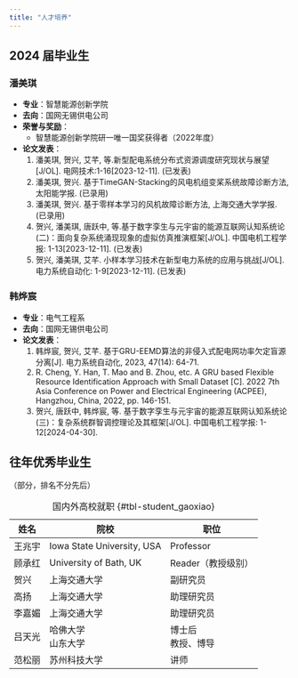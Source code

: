 ```yaml
---
title: "人才培养"
---
```


## 2024 届毕业生
### 潘美琪

* **专业**：智慧能源创新学院
* **去向**：国网无锡供电公司
* **荣誉与奖励**：
    * 智慧能源创新学院研一唯一国奖获得者（2022年度）
* **论文发表**：
    1. 潘美琪, 贺兴, 艾芊, 等.新型配电系统分布式资源调度研究现状与展望[J/OL]. 电网技术:1-16[2023-12-11]. (已发表)
    2. 潘美琪, 贺兴. 基于TimeGAN-Stacking的风电机组变桨系统故障诊断方法, 太阳能学报. (已录用)
    3. 潘美琪, 贺兴. 基于零样本学习的风机故障诊断方法, 上海交通大学学报. (已录用)
    4. 贺兴, 潘美琪, 唐跃中, 等.基于数字孪生与元宇宙的能源互联网认知系统论(二)：面向复杂系统涌现现象的虚拟仿真推演框架[J/OL]. 中国电机工程学报: 1-13[2023-12-11]. (已发表)
    5. 贺兴, 潘美琪, 艾芊. 小样本学习技术在新型电力系统的应用与挑战[J/OL]. 电力系统自动化: 1-9[2023-12-11]. (已发表)

### 韩烨宸
* **专业**：电气工程系
* **去向**：国网无锡供电公司
* **论文发表**：
    1. 韩烨宸, 贺兴, 艾芊. 基于GRU-EEMD算法的非侵入式配电网功率欠定盲源分离[J]. 电力系统自动化, 2023, 47(14): 64-71.
    2. R. Cheng, Y. Han, T. Mao and B. Zhou, etc. A GRU based Flexible Resource Identification Approach with Small Dataset [C]. 2022 7th Asia Conference on Power and Electrical Engineering (ACPEE), Hangzhou, China, 2022, pp. 146-151.
    3. 贺兴, 唐跃中, 韩烨宸, 等. 基于数字孪生与元宇宙的能源互联网认知系统论(三)：复杂系统群智调控理论及其框架[J/OL]. 中国电机工程学报: 1-12[2024-04-30].

## 往年优秀毕业生
（部分，排名不分先后）

| 姓名 | 院校 | 职位 |
|---|---|---|
| 王兆宇 | Iowa State University, USA | Professor |
| 顾承红 | University of Bath, UK | Reader（教授级别）
| 贺兴 | 上海交通大学 | 副研究员 |
| 高扬 | 上海交通大学 | 助理研究员 |
| 李嘉媚 | 上海交通大学 | 助理研究员 |
| 吕天光 | 哈佛大学<br/>山东大学 | 博士后<br/>教授、博导 |
| 范松丽 | 苏州科技大学 | 讲师 |
: 国内外高校就职 {#tbl-student_gaoxiao}
